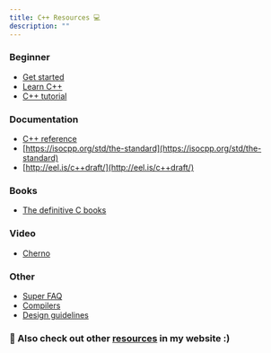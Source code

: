 ```yaml
---
title: C++ Resources 💻
description: ""
---
```


### Beginner

- [Get started](https://isocpp.org/get-started)
- [Learn C++](http://www.learncpp.com/)
- [C++ tutorial](http://www.cplusplus.com/doc/tutorial/)

### Documentation

- [C++ reference](http://en.cppreference.com/w/)
- [https://isocpp.org/std/the-standard](https://isocpp.org/std/the-standard)
- [http://eel.is/c++draft/](http://eel.is/c++draft/)

### Books

- [The definitive C books](https://stackoverflow.com/questions/388242/the-definitive-c-book-guide-and-list/388282#388282)

### Video

- [Cherno](https://www.youtube.com/playlist?list=PLlrATfBNZ98dudnM48yfGUldqGD0S4FFb)

### Other

- [Super FAQ](https://isocpp.org/wiki/faq)
- [Compilers](http://www.stroustrup.com/compilers.html)
- [Design guidelines](https://github.com/isocpp/CppCoreGuidelines)


 ### 🌟 Also check out other [resources](/blog/resources) in my website :)
